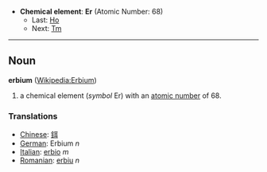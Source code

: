 *'''Chemical element''': '''Er''' (Atomic Number: 68)
**Last: [[Holmium|Ho]]
**Next: [[Thulium|Tm]]
----
== Noun ==
'''erbium''' ([[en:Erbium|Wikipedia:Erbium]])

# a chemical element (''symbol'' Er) with an [[atomic number]] of 68.

===Translations===
*[[Chinese]]: [[鉺]]
*[[German]]: Erbium ''n''
*[[Italian]]: [[erbio]] ''m''
*[[Romanian]]: [[erbiu]] ''n''